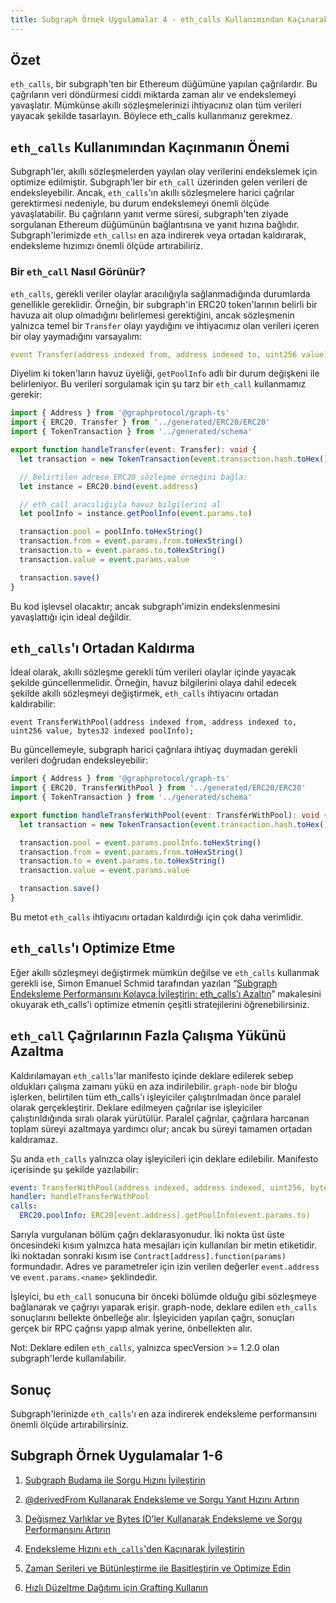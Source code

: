 ```yaml
---
title: Subgraph Örnek Uygulamalar 4 - eth_calls Kullanımından Kaçınarak Endeksleme Hızını Artırma
---
```


## Özet

`eth_calls`, bir subgraph'ten bir Ethereum düğümüne yapılan çağrılardır. Bu çağrıların veri döndürmesi ciddi miktarda zaman alır ve endekslemeyi yavaşlatır. Mümkünse akıllı sözleşmelerinizi ihtiyacınız olan tüm verileri yayacak şekilde tasarlayın. Böylece eth_calls kullanmanız gerekmez.

## `eth_calls` Kullanımından Kaçınmanın Önemi

Subgraph'ler, akıllı sözleşmelerden yayılan olay verilerini endekslemek için optimize edilmiştir. Subgraph'ler bir `eth_call` üzerinden gelen verileri de endeksleyebilir. Ancak, `eth_calls`'ın akıllı sözleşmelere harici çağrılar gerektirmesi nedeniyle, bu durum endekslemeyi önemli ölçüde yavaşlatabilir. Bu çağrıların yanıt verme süresi, subgraph'ten ziyade sorgulanan Ethereum düğümünün bağlantısına ve yanıt hızına bağlıdır. Subgraph'lerimizde `eth_calls`ı en aza indirerek veya ortadan kaldırarak, endeksleme hızımızı önemli ölçüde artırabiliriz.

### Bir `eth_call` Nasıl Görünür?

`eth_calls`, gerekli veriler olaylar aracılığıyla sağlanmadığında durumlarda genellikle gereklidir. Örneğin, bir subgraph'in ERC20 token'larının belirli bir havuza ait olup olmadığını belirlemesi gerektiğini, ancak sözleşmenin yalnızca temel bir `Transfer` olayı yaydığını ve ihtiyacımız olan verileri içeren bir olay yaymadığını varsayalım:

```yaml
event Transfer(address indexed from, address indexed to, uint256 value);
```

Diyelim ki token'ların havuz üyeliği, `getPoolInfo` adlı bir durum değişkeni ile belirleniyor. Bu verileri sorgulamak için şu tarz bir `eth_call` kullanmamız gerekir:

```typescript
import { Address } from '@graphprotocol/graph-ts'
import { ERC20, Transfer } from '../generated/ERC20/ERC20'
import { TokenTransaction } from '../generated/schema'

export function handleTransfer(event: Transfer): void {
  let transaction = new TokenTransaction(event.transaction.hash.toHex())

  // Belirtilen adrese ERC20 sözleşme örneğini bağla:
  let instance = ERC20.bind(event.address)

  // eth_call aracılığıyla havuz bilgilerini al
  let poolInfo = instance.getPoolInfo(event.params.to)

  transaction.pool = poolInfo.toHexString()
  transaction.from = event.params.from.toHexString()
  transaction.to = event.params.to.toHexString()
  transaction.value = event.params.value

  transaction.save()
}
```

Bu kod işlevsel olacaktır; ancak subgraph'imizin endekslenmesini yavaşlattığı için ideal değildir.

## `eth_calls`'ı Ortadan Kaldırma

İdeal olarak, akıllı sözleşme gerekli tüm verileri olaylar içinde yayacak şekilde güncellenmelidir. Örneğin, havuz bilgilerini olaya dahil edecek şekilde akıllı sözleşmeyi değiştirmek, `eth_calls` ihtiyacını ortadan kaldırabilir:

```
event TransferWithPool(address indexed from, address indexed to, uint256 value, bytes32 indexed poolInfo);
```

Bu güncellemeyle, subgraph harici çağrılara ihtiyaç duymadan gerekli verileri doğrudan endeksleyebilir:

```typescript
import { Address } from '@graphprotocol/graph-ts'
import { ERC20, TransferWithPool } from '../generated/ERC20/ERC20'
import { TokenTransaction } from '../generated/schema'

export function handleTransferWithPool(event: TransferWithPool): void {
  let transaction = new TokenTransaction(event.transaction.hash.toHex())

  transaction.pool = event.params.poolInfo.toHexString()
  transaction.from = event.params.from.toHexString()
  transaction.to = event.params.to.toHexString()
  transaction.value = event.params.value

  transaction.save()
}
```

Bu metot `eth_calls` ihtiyacını ortadan kaldırdığı için çok daha verimlidir.

## `eth_calls`'ı Optimize Etme

Eğer akıllı sözleşmeyi değiştirmek mümkün değilse ve `eth_calls` kullanmak gerekli ise, Simon Emanuel Schmid tarafından yazılan “[Subgraph Endeksleme Performansını Kolayca İyileştirin: eth_calls'ı Azaltın](https://thegraph.com/blog/improve-subgraph-performance-reduce-eth-calls/)” makalesini okuyarak eth_calls'i optimize etmenin çeşitli stratejilerini öğrenebilirsiniz.

## `eth_call` Çağrılarının Fazla Çalışma Yükünü Azaltma

Kaldırılamayan `eth_calls`'lar manifesto içinde deklare edilerek sebep oldukları çalışma zamanı yükü en aza indirilebilir. `graph-node` bir bloğu işlerken, belirtilen tüm eth_calls'ı işleyiciler çalıştırılmadan önce paralel olarak gerçekleştirir. Deklare edilmeyen çağrılar ise işleyiciler çalıştırıldığında sıralı olarak yürütülür. Paralel çağrılar, çağrılara harcanan toplam süreyi azaltmaya yardımcı olur; ancak bu süreyi tamamen ortadan kaldıramaz.

Şu anda `eth_calls` yalnızca olay işleyicileri için deklare edilebilir. Manifesto içerisinde şu şekilde yazılabilir:

```yaml
event: TransferWithPool(address indexed, address indexed, uint256, bytes32 indexed)
handler: handleTransferWithPool
calls:
  ERC20.poolInfo: ERC20[event.address].getPoolInfo(event.params.to)
```

Sarıyla vurgulanan bölüm çağrı deklarasyonudur. İki nokta üst üste öncesindeki kısım yalnızca hata mesajları için kullanılan bir metin etiketidir. İki noktadan sonraki kısım ise `Contract[address].function(params)` formundadır. Adres ve parametreler için izin verilen değerler `event.address` ve `event.params.<name>` şeklindedir.

İşleyici, bu `eth_call` sonucuna bir önceki bölümde olduğu gibi sözleşmeye bağlanarak ve çağrıyı yaparak erişir. graph-node, deklare edilen `eth_calls` sonuçlarını bellekte önbelleğe alır. İşleyiciden yapılan çağrı, sonuçları gerçek bir RPC çağrısı yapıp almak yerine, önbellekten alır.

Not: Deklare edilen `eth_calls`, yalnızca specVersion >= 1.2.0 olan subgraph'lerde kullanılabilir.

## Sonuç

Subgraph'lerinizde `eth_calls`'ı en aza indirerek endeksleme performansını önemli ölçüde artırabilirsiniz.

## Subgraph Örnek Uygulamalar 1-6

1. [Subgraph Budama ile Sorgu Hızını İyileştirin](/subgraphs/cookbook/pruning/)

2. [@derivedFrom Kullanarak Endeksleme ve Sorgu Yanıt Hızını Artırın](/subgraphs/cookbook/derivedfrom/)

3. [Değişmez Varlıklar ve Bytes ID'ler Kullanarak Endeksleme ve Sorgu Performansını Artırın](/subgraphs/cookbook/immutable-entities-bytes-as-ids/)

4. [Endeksleme Hızını `eth_calls`'den Kaçınarak İyileştirin](/subgraphs/cookbook/avoid-eth-calls/)

5. [Zaman Serileri ve Bütünleştirme ile Basitleştirin ve Optimize Edin](/subgraphs/cookbook/timeseries/)

6. [Hızlı Düzeltme Dağıtımı için Grafting Kullanın](/subgraphs/cookbook/grafting-hotfix/)
